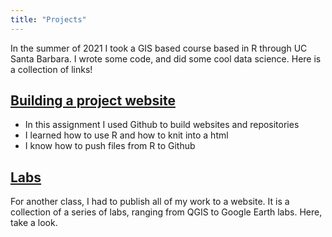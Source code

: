 ```yaml
---
title: "Projects"
---
```


In the summer of 2021 I took a GIS based course based in R through UC Santa Barbara. I wrote some code, and did some cool data science. Here is a collection of links! 

## [Building a project website](https://github.com/hayleed25/hayleed25.github.io.git)

- In this assignment I used Github to build websites and repositories
- I learned how to use R and how to knit into a html
- I know how to push files from R to Github

## [Labs](https://haylee65.wixsite.com/website/blog)
For another class, I had to publish all of my work to a website. It is a collection of a series of labs, ranging from QGIS to Google Earth labs. Here, take a look.
